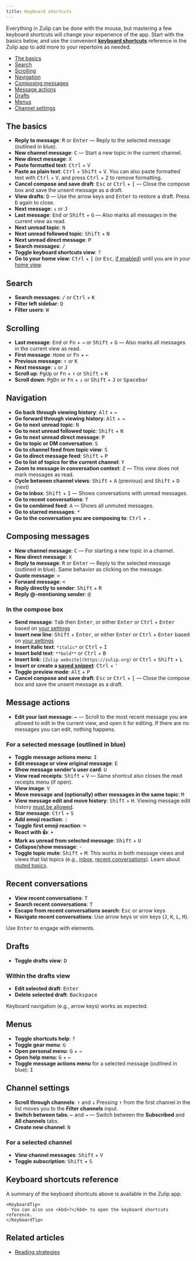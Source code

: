 ```yaml
---
title: Keyboard shortcuts
---
```



Everything in Zulip can be done with the mouse, but mastering a few keyboard
shortcuts will change your experience of the app. Start with the basics below,
and use the convenient [**keyboard shortcuts**](#keyboard-shortcuts-reference)
reference in the Zulip app to add more to your repertoire as needed.

* [The basics](#the-basics)
* [Search](#search)
* [Scrolling](#scrolling)
* [Navigation](#navigation)
* [Composing messages](#composing-messages)
* [Message actions](#message-actions)
* [Drafts](#drafts)
* [Menus](#menus)
* [Channel settings](#channel-settings)

## The basics

* **Reply to message**: <kbd>R</kbd> or <kbd>Enter</kbd> — Reply to the
  selected message (outlined in blue).
* **New channel message**: <kbd>C</kbd> — Start a new topic in the current
  channel.
* **New direct message**: <kbd>X</kbd>
* **Paste formatted text**: <kbd>Ctrl</kbd> + <kbd>V</kbd>
* **Paste as plain text**: <kbd data-mac-following-key="⌥">Ctrl</kbd> +
  <kbd>Shift</kbd> + <kbd>V</kbd>. You can also paste formatted text with
  <kbd>Ctrl</kbd> + <kbd>V</kbd>, and press <kbd>Ctrl</kbd> + <kbd>Z</kbd> to
  remove formatting.
* **Cancel compose and save draft**: <kbd>Esc</kbd> or
  <kbd data-mac-key="Ctrl">Ctrl</kbd> + <kbd>\[</kbd> — Close the compose box
  and save the unsent message as a draft.
* **View drafts**: <kbd>D</kbd> — Use the arrow keys and <kbd>Enter</kbd>
  to restore a draft. Press <kbd>D</kbd> again to close.
* **Next message**: <kbd class="arrow-key">↓</kbd> or <kbd>J</kbd>
* **Last message**: <kbd>End</kbd> or <kbd>Shift</kbd> + <kbd>G</kbd> —
  Also marks all messages in the current view as read.
* **Next unread topic**: <kbd>N</kbd>
* **Next unread followed topic**: <kbd>Shift</kbd> + <kbd>N</kbd>
* **Next unread direct message**: <kbd>P</kbd>
* **Search messages**: <kbd>/</kbd>
* **Toggle keyboard shortcuts view**: <kbd>?</kbd>
* **Go to your home view**: <kbd data-mac-key="Ctrl">Ctrl</kbd> + <kbd>\[</kbd>
  (or <kbd>Esc</kbd>, [if enabled][disable-escape])
  until you are in your [home view](/help/configure-home-view).

[disable-escape]: /help/configure-home-view#configure-whether-esc-navigates-to-the-home-view

## Search

* **Search messages**: <kbd>/</kbd> or <kbd>Ctrl</kbd> + <kbd>K</kbd>
* **Filter left sidebar**: <kbd>Q</kbd>
* **Filter users**: <kbd>W</kbd>

## Scrolling

* **Last message**: <kbd>End</kbd> or <kbd>Fn</kbd> + <kbd class="arrow-key">→</kbd>
  or <kbd>Shift</kbd> + <kbd>G</kbd> — Also marks all messages in the current view
  as read.
* **First message**: <kbd>Home</kbd> or <kbd>Fn</kbd> + <kbd class="arrow-key">←</kbd>
* **Previous message**: <kbd class="arrow-key">↑</kbd> or <kbd>K</kbd>
* **Next message**: <kbd class="arrow-key">↓</kbd> or <kbd>J</kbd>
* **Scroll up**: <kbd>PgUp</kbd> or <kbd>Fn</kbd> + <kbd class="arrow-key">↑</kbd>
  or <kbd>Shift</kbd> + <kbd>K</kbd>
* **Scroll down**: <kbd>PgDn</kbd> or <kbd>Fn</kbd> + <kbd class="arrow-key">↓</kbd>
  or <kbd>Shift</kbd> + <kbd>J</kbd> or <kbd>Spacebar</kbd>

## Navigation

* **Go back through viewing history**: <kbd data-mac-key="⌘">Alt</kbd> +
  <kbd class="arrow-key">←</kbd>
* **Go forward through viewing history**: <kbd data-mac-key="⌘">Alt</kbd> +
  <kbd class="arrow-key">→</kbd>
* **Go to next unread topic**: <kbd>N</kbd>
* **Go to next unread followed topic**: <kbd>Shift</kbd> + <kbd>N</kbd>
* **Go to next unread direct message**: <kbd>P</kbd>
* **Go to topic or DM conversation**: <kbd>S</kbd>
* **Go to channel feed from topic view**: <kbd>S</kbd>
* **Go to direct message feed**: <kbd>Shift</kbd> + <kbd>P</kbd>
* **Go to list of topics for the current channel**: <kbd>Y</kbd>
* **Zoom to message in conversation context**: <kbd>Z</kbd> — This view does not mark messages as read.
* **Cycle between channel views**: <kbd>Shift</kbd> + <kbd>A</kbd>
  (previous) and <kbd>Shift</kbd> + <kbd>D</kbd> (next)
* **Go to inbox**: <kbd>Shift</kbd> + <kbd>I</kbd> — Shows conversations with unread messages.
* **Go to recent conversations**: <kbd>T</kbd>
* **Go to combined feed**: <kbd>A</kbd> — Shows all unmuted messages.
* **Go to starred messages**: <kbd>\*</kbd>
* **Go to the conversation you are composing to**: <kbd>Ctrl</kbd> + <kbd>.</kbd>

## Composing messages

* **New channel message**: <kbd>C</kbd> — For starting a new topic in a
  channel.
* **New direct message**: <kbd>X</kbd>
* **Reply to message**: <kbd>R</kbd> or <kbd>Enter</kbd> — Reply to the
  selected message (outlined in blue). Same behavior as clicking on the
  message.
* **Quote message**: <kbd>></kbd>
* **Forward message**: <kbd>\<</kbd>
* **Reply directly to sender**: <kbd>Shift</kbd> + <kbd>R</kbd>
* **Reply @-mentioning sender**: <kbd>@</kbd>

[toggle-enter-to-send]: /help/configure-send-message-keys

### In the compose box

* **Send message**: <kbd>Tab</kbd> then <kbd>Enter</kbd>, or either
  <kbd>Enter</kbd> or <kbd>Ctrl</kbd> + <kbd>Enter</kbd> based on
  [your settings][toggle-enter-to-send]
* **Insert new line**: <kbd>Shift</kbd> + <kbd>Enter</kbd>, or either
  <kbd>Enter</kbd> or <kbd>Ctrl</kbd> + <kbd>Enter</kbd> based on
  [your settings][toggle-enter-to-send]
* **Insert italic text**: `*italic*` or <kbd>Ctrl</kbd> + <kbd>I</kbd>
* **Insert bold text**: `**bold**` or <kbd>Ctrl</kbd> + <kbd>B</kbd>
* **Insert link**: `[Zulip website](https://zulip.org)` or <kbd>Ctrl</kbd> +
  <kbd>Shift</kbd> + <kbd>L</kbd>
* **Insert or create a [saved snippet](/help/saved-snippets)**:
  <kbd>Ctrl</kbd> + <kbd>'</kbd>
* **Toggle preview mode**: <kbd>Alt</kbd> + <kbd>P</kbd>
* **Cancel compose and save draft**: <kbd>Esc</kbd> or
  <kbd data-mac-key="Ctrl">Ctrl</kbd> + <kbd>\[</kbd> — Close the compose box
  and save the unsent message as a draft.

## Message actions

* **Edit your last message**: <kbd class="arrow-key">←</kbd> — Scroll to the
  most recent message you are allowed to edit in the current view, and open it
  for editing. If there are no messages you can edit, nothing happens.

### For a selected message (outlined in blue)

* **Toggle message actions menu**: <kbd>I</kbd>
* **Edit message or view original message**: <kbd>E</kbd>
* **Show message sender's user card**: <kbd>U</kbd>
* **View read receipts**: <kbd>Shift</kbd> + <kbd>V</kbd> — Same shortcut
  also closes the read receipts menu (if open).
* **View image**: <kbd>V</kbd>
* **Move message and (optionally) other messages in the same topic**: <kbd>M</kbd>
* **View message edit and move history**: <kbd>Shift</kbd> +
  <kbd>H</kbd>. Viewing message edit history [must be
  allowed](/help/restrict-message-edit-history-access).
* **Star message**: <kbd>Ctrl</kbd> + <kbd>S</kbd>
* **Add emoji reaction**: <kbd>:</kbd>
* **Toggle first emoji reaction**: <kbd>=</kbd>
* **React with 👍**: <kbd>+</kbd>
* **Mark as unread from selected message**: <kbd>Shift</kbd> + <kbd>U</kbd>
* **Collapse/show message**: <kbd>-</kbd>
* **Toggle topic mute**: <kbd>Shift</kbd> + <kbd>M</kbd>. This works in both
  message views and views that list topics (e.g., [inbox](/help/inbox), [recent
  conversations](/help/recent-conversations)). Learn about [muted
  topics](/help/mute-a-topic).

## Recent conversations

* **View recent conversations**: <kbd>T</kbd>
* **Search recent conversations**: <kbd>T</kbd>
* **Escape from recent conversations search**: <kbd>Esc</kbd> or arrow keys
* **Navigate recent conversations**: Use arrow keys or vim keys
  (<kbd>J</kbd>, <kbd>K</kbd>, <kbd>L</kbd>, <kbd>H</kbd>).

Use <kbd>Enter</kbd> to engage with elements.

## Drafts

* **Toggle drafts view**: <kbd>D</kbd>

### Within the drafts view

* **Edit selected draft**: <kbd>Enter</kbd>
* **Delete selected draft**: <kbd>Backspace</kbd>

Keyboard navigation (e.g., arrow keys) works as expected.

## Menus

* **Toggle shortcuts help**: <kbd>?</kbd>
* **Toggle gear menu**: <kbd>G</kbd>
* **Open personal menu**: <kbd>G</kbd> + <kbd class="arrow-key">→</kbd>
* **Open help menu**: <kbd>G</kbd> + <kbd class="arrow-key">←</kbd>
* **Toggle message actions menu** for a selected message (outlined in blue):
  <kbd>I</kbd>

## Channel settings

* **Scroll through channels**: <kbd class="arrow-key">↑</kbd> and
  <kbd class="arrow-key">↓</kbd>
  <ZulipTip>
    Pressing <kbd class="arrow-key">↑</kbd> from the first channel
    in the list moves you to the **Filter channels** input.
  </ZulipTip>
* **Switch between tabs**: <kbd class="arrow-key">←</kbd> and
  <kbd class="arrow-key">→</kbd> — Switch between the **Subscribed**
  and **All channels** tabs.
* **Create new channel**: <kbd>N</kbd>

### For a selected channel

* **View channel messages**: <kbd>Shift</kbd> + <kbd>V</kbd>
* **Toggle subscription**: <kbd>Shift</kbd> + <kbd>S</kbd>

## Keyboard shortcuts reference

A summary of the keyboard shortcuts above is available in the Zulip app.

<Tabs>
  <TabItem label="Desktop/Web">
    <FlattenedSteps>
      <NavigationSteps target="relative/help/keyboard-shortcuts" />
    </FlattenedSteps>

    <KeyboardTip>
      You can also use <kbd>?</kbd> to open the keyboard shortcuts reference.
    </KeyboardTip>
  </TabItem>
</Tabs>

## Related articles

* [Reading strategies](/help/reading-strategies)
